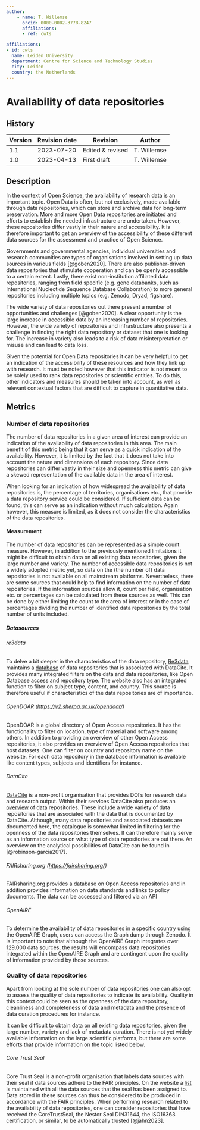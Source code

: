 ```yaml
---
author:
    - name: T. Willemse
      orcid: 0000-0002-3778-8247
      affiliations:
      - ref: cwts

affiliations:
- id: cwts
  name: Leiden University
  department: Centre for Science and Technology Studies
  city: Leiden
  country: the Netherlands
---
```


# Availability of data repositories {#availability-of-data-repositories .unnumbered}

::: {.callout collapse="true"}


## History

| Version | Revision date | Revision         | Author      |
|---------|---------------|------------------|-------------|
| 1.1     | 2023-07-20    | Edited & revised | T. Willemse |
| 1.0     | 2023-04-13    | First draft      | T. Willemse |

:::

## Description

In the context of Open Science, the availability of research data is an important topic. Open Data is often, but not exclusively, made available through data repositories, which can store and archive data for long-term preservation. More and more Open Data repositories are initiated and efforts to establish the needed infrastructure are undertaken. However, these repositories differ vastly in their nature and accessibility. It is therefore important to get an overview of the accessibility of these different data sources for the assessment and practice of Open Science.

Governments and governmental agencies, individual universities and research communities are types of organisations involved in setting up data sources in various fields [@goben2020]. There are also publisher-driven data repositories that stimulate cooperation and can be openly accessible to a certain extent. Lastly, there exist non-institution affiliated data repositories, ranging from field specific (e.g. gene databanks, such as International Nucleotide Sequence Database Collaboration) to more general repositories including multiple topics (e.g. Zenodo, Dryad, figshare).

The wide variety of data repositories out there present a number of opportunities and challenges [@goben2020]. A clear opportunity is the large increase in accessible data by an increasing number of repositories. However, the wide variety of repositories and infrastructure also presents a challenge in finding the right data repository or dataset that one is looking for. The increase in variety also leads to a risk of data misinterpretation or misuse and can lead to data loss.

Given the potential for Open Data repositories it can be very helpful to get an indication of the accessibility of these resources and how they link up with research. It must be noted however that this indicator is not meant to be solely used to rank data repositories or scientific entities. To do this, other indicators and measures should be taken into account, as well as relevant contextual factors that are difficult to capture in quantitative data.

## Metrics

### Number of data repositories

The number of data repositories in a given area of interest can provide an indication of the availability of data repositories in this area. The main benefit of this metric being that it can serve as a quick indication of the availability. However, it is limited by the fact that it does not take into account the nature and dimensions of each repository. Since data repositories can differ vastly in their size and openness this metric can give a skewed representation of the available data in the area of interest.

When looking for an indication of how widespread the availability of data repositories is, the percentage of territories, organisations etc., that provide a data repository service could be considered. If sufficient data can be found, this can serve as an indication without much calculation. Again however, this measure is limited, as it does not consider the characteristics of the data repositories.

#### Measurement

The number of data repositories can be represented as a simple count measure. However, in addition to the previously mentioned limitations it might be difficult to obtain data on all existing data repositories, given the large number and variety. The number of accessible data repositories is not a widely adopted metric yet, so data on the (the number of) data repositories is not available on all mainstream platforms. Nevertheless, there are some sources that could help to find information on the number of data repositories. If the information sources allow it, count per field, organisation etc. or percentages can be calculated from these sources as well. This can be done by either limiting the count to the area of interest or in the case of percentages dividing the number of identified data repositories by the total number of units included.

##### Datasources

###### re3data

To delve a bit deeper in the characteristics of the data repository, [Re3data](https://www.re3data.org/) maintains a [database](https://www.re3data.org/search?query=&contentTypes%5b%5d=Databases) of data repositories that is associated with DataCite. It provides many integrated filters on the data and data repositories, like Open Database access and repository type. The website also has an integrated function to filter on subject type, content, and country. This source is therefore useful if characteristics of the data repositories are of importance.

###### OpenDOAR (<https://v2.sherpa.ac.uk/opendoar/>)

OpenDOAR is a global directory of Open Access repositories. It has the functionality to filter on location, type of material and software among others. In addition to providing an overview of other Open Access repositories, it also provides an overview of Open Access repositories that host datasets. One can filter on country and repository name on the website. For each data repository in the database information is available like content types, subjects and identifiers for instance.

###### DataCite

[DataCite](https://datacite.org/value.html) is a non-profit organisation that provides DOI's for research data and research output. Within their services DataCite also produces an [overview](https://search.datacite.org/repositories) of data repositories. These include a wide variety of data repositories that are associated with the data that is documented by DataCite. Although, many data repositories and associated datasets are documented here, the catalogue is somewhat limited in filtering for the openness of the data repositories themselves. It can therefore mainly serve as an information source on what type of data repositories are out there. An overview on the analytical possibilities of DataCite can be found in [@robinson-garcia2017].

###### FAIRsharing.org (<https://fairsharing.org/>)

FAIRsharing.org provides a database on Open Access repositories and in addition provides information on data standards and links to policy documents. The data can be accessed and filtered via an API

###### OpenAIRE

To determine the availability of data repositories in a specific country using the OpenAIRE Graph, users can access the Graph dump through Zenodo. It is important to note that although the OpenAIRE Graph integrates over 129,000 data sources, the results will encompass data repositories integrated within the OpenAIRE Graph and are contingent upon the quality of information provided by those sources.

### Quality of data repositories

Apart from looking at the sole number of data repositories one can also opt to assess the quality of data repositories to indicate its availability. Quality in this context could be seen as the openness of the data repository, cleanliness and completeness of data and metadata and the presence of data curation procedures for instance.

It can be difficult to obtain data on all existing data repositories, given the large number, variety and lack of metadata curation. There is not yet widely available information on the large scientific platforms, but there are some efforts that provide information on the topic listed below.

###### Core Trust Seal

Core Trust Seal is a non-profit organisation that labels data sources with their seal if data sources adhere to the FAIR principles. On the website a [list](https://amt.coretrustseal.org/certificates/) is maintained with all the data sources that the seal has been assigned to. Data stored in these sources can thus be considered to be produced in accordance with the FAIR principles. When performing research related to the availability of data repositories, one can consider repositories that have received the CoreTrustSeal, the Nestor Seal DIN31644, the ISO16363 certification, or similar, to be automatically trusted [@jahn2023].
